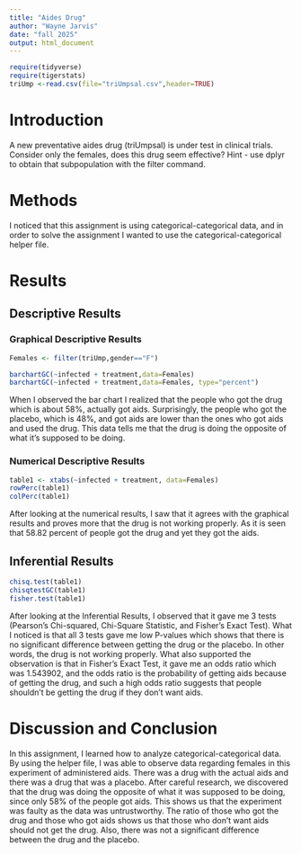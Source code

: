 ```yaml
---
title: "Aides Drug"
author: "Wayne Jarvis"
date: "fall 2025"
output: html_document
---
```


```r
require(tidyverse)
require(tigerstats)
triUmp <-read.csv(file="triUmpsal.csv",header=TRUE)
```

# Introduction

<!--In this section you explain what you are trying to show.  Where did the data come from?  What is the research or other question you are trying to answer?.  If you skimp in this section expect to be marked down in your grade. Paint a picture of the project a couple of paragraphs is expected!-->

A new  preventative aides drug (triUmpsal) is under test in clinical trials. Consider only the females, does this drug seem effective?  Hint - use dplyr to obtain that subpopulation with the filter command.

# Methods

<!--Decide on your methods:  use "variable analysis" or other appropriate descriptors.  Make sure to choose at least one graphical method and at least one numerical method. Discuss what data manipulations may be needed for example subsetting or other binning procedures and what sort of graphical displays and inferential tools will be used!-->

I noticed that this assignment is using categorical-categorical data, and in order to solve the assignment I wanted to use the categorical-categorical helper file.

# Results

<!--Divide this section into two sub-sections:  One for your descriptive  results and one for your inferential results.!-->

## Descriptive Results

### Graphical Descriptive Results

<!--Graphical results here.  Make sure to show your code.  Provide appropriate labels for axes, giving units if possible, and provide a good title for the graph, too.  Use the graphical results to describe the patterns if any that exist in the data as focused toward the research question. Bottom line is to explain the features of the graph that are relevant to conforming or departing to what is expected by your null hypothesis !-->

```r
Females <- filter(triUmp,gender=="F")
```

```r
barchartGC(~infected + treatment,data=Females)
barchartGC(~infected + treatment,data=Females, type="percent")

```

When I observed the bar chart I realized that the people who got the drug which is about 58%, actually got aids. Surprisingly, the people who got the placebo, which is 48%, and got aids are lower than the ones who got aids and used the drug. This data tells me that the drug is doing the opposite of what it's supposed to be doing.

### Numerical Descriptive Results

<!--Numerical results go here. Use the numerical results to describe the patterns if any that exist in the data as focused toward the research question!-->

```r
table1 <- xtabs(~infected + treatment, data=Females)
rowPerc(table1)
colPerc(table1)
```

After looking at the numerical results, I saw that it agrees with the graphical results and proves more that the drug is not working properly. As it is seen that 58.82 percent of people got the drug and yet they got the aids. 

## Inferential Results

<!--State hypothesis clearly.  Make sure your discussion of the inferential test covers all the aspects that the test output produces, such as test statistic, p-value etc.  Make a decision about the null hypothesis, explain the assumptions on which the selected test/procedure was based, and why the chosen procedure satisfys the assumptions and is appropriate to answer the research question!-->


```r
chisq.test(table1)
chisqtestGC(table1)
fisher.test(table1)
```

After looking at the Inferential Results, I observed that it gave me 3 tests (Pearson's Chi-squared, Chi-Square Statistic, and Fisher's Exact Test). What I noticed is that all 3 tests gave me low P-values which shows that there is no significant difference between getting the drug or the placebo. In other words, the drug is not working properly. What also supported the observation is that in Fisher's Exact Test, it gave me an odds ratio which was 1.543902, and the odds ratio is the probability of getting aids because of getting the drug, and such a high odds ratio suggests that people shouldn't be getting the drug if they don't want aids.

# Discussion and Conclusion

<!--Discussion and conclusion here.  If you found a relationship be sure to consider whether the relationship occurs because one of the variavbles causes the other, or whether they perhasps are related for some other reason.  Watch the chapter 6 videos from the GeorgeTown videos collection.!-->

In this assignment, I learned how to analyze categorical-categorical data. By using the helper file, I was able to observe data regarding females in this experiment of administered aids. There was a drug with the actual aids and there was a drug that was a placebo. After careful research, we discovered that the drug was doing the opposite of what it was supposed to be doing, since only 58% of the people got aids. This shows us that the experiment was faulty as the data was untrustworthy. The ratio of those who got the drug and those who got aids shows us that those who don't want aids should not get the drug. Also, there was not a significant difference between the drug and the placebo.
